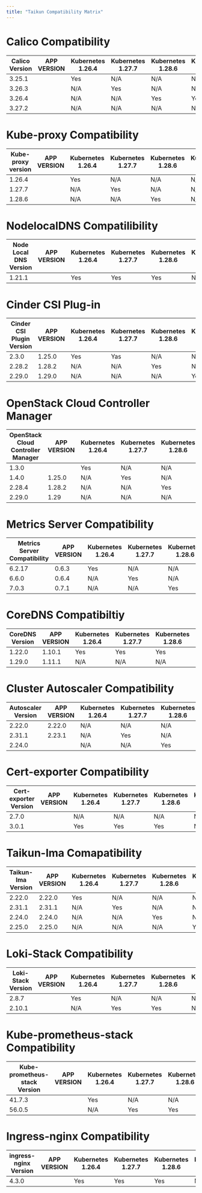 ```yaml
---
title: "Taikun Compatibility Matrix"
---
```


# Calico Compatibility

| Calico Version | APP VERSION | Kubernetes 1.26.4 | Kubernetes 1.27.7 | Kubernetes 1.28.6 | Kubernetes 1.29 |
|----------------|-------------|--------------------|--------------------|--------------------|-----------------|
| 3.25.1        |             | Yes                | N/A                | N/A                | N/A             |
| 3.26.3        |             | N/A                | Yes                | N/A                | N/A             |
| 3.26.4        |             | N/A                | N/A                | Yes                | Yes             |
| 3.27.2        |             | N/A                | N/A                | N/A                | N/A             |

# Kube-proxy Compatibility

| Kube-proxy version | APP VERSION | Kubernetes 1.26.4 | Kubernetes 1.27.7 | Kubernetes 1.28.6 | Kubernetes 1.29 |
|--------------------|-------------|--------------------|--------------------|--------------------|-----------------|
| 1.26.4            |             | Yes                | N/A                | N/A                | N/A             |
| 1.27.7            |             | N/A                | Yes                | N/A                | N/A             |
| 1.28.6            |             | N/A                | N/A                | Yes                | N/A             |

# NodelocalDNS Compatilibility 

| Node Local DNS Version | APP VERSION | Kubernetes 1.26.4 | Kubernetes 1.27.7 | Kubernetes 1.28.6 | Kubernetes 1.29 |
|------------------------|-------------|--------------------|--------------------|--------------------|-----------------|
| 1.21.1                 |             | Yes                | Yes                | Yes                | N/A             |

# Cinder CSI Plug-in

| Cinder CSI Plugin Version | APP VERSION | Kubernetes 1.26.4 | Kubernetes 1.27.7 | Kubernetes 1.28.6 | Kubernetes 1.29 |
|----------------|-------------|--------------------|--------------------|--------------------|-----------------|
| 2.3.0        | 1.25.0            | Yes                | Yas                | N/A                | N/A             |
| 2.28.2        |   1.28.2          | N/A                | N/A                | Yes                | N/A             |
| 2.29.0       |    1.29.0         | N/A                | N/A                | N/A                | Yes             |

# OpenStack Cloud Controller Manager

| OpenStack Cloud Controller Manager | APP VERSION | Kubernetes 1.26.4 | Kubernetes 1.27.7 | Kubernetes 1.28.6 | Kubernetes 1.29 |
|----------------|-------------|--------------------|--------------------|--------------------|-----------------|
| 1.3.0        |             | Yes                | N/A                | N/A                | N/A             |
| 1.4.0        | 1.25.0            | N/A                | Yes                | N/A                | N/A             |
| 2.28.4       | 1.28.2            | N/A                | N/A                | Yes                | N/A             |
| 2.29.0        |  1.29           | N/A                | N/A                | N/A                | Yes             |

# Metrics Server Compatibility 

| Metrics Server Compatibility | APP VERSION | Kubernetes 1.26.4 | Kubernetes 1.27.7 | Kubernetes 1.28.6 | Kubernetes 1.29 |
|----------------|-------------|--------------------|--------------------|--------------------|-----------------|
| 6.2.17        |   0.6.3          | Yes                | N/A                | N/A                | N/A             |
| 6.6.0        | 0.6.4            | N/A                | Yes                | N/A                | N/A             |
| 7.0.3       | 0.7.1            | N/A                | N/A                | Yes                | Yes             |

# CoreDNS Compatibiltiy 

| CoreDNS Version | APP VERSION | Kubernetes 1.26.4 | Kubernetes 1.27.7 | Kubernetes 1.28.6 | Kubernetes 1.29 |
|----------------|-------------|--------------------|--------------------|--------------------|-----------------|
| 1.22.0       |    1.10.1         | Yes                | Yes                | Yes               | N/A             |
| 1.29.0        | 1.11.1            | N/A                | N/A                | N/A                | Yes             |

# Cluster Autoscaler Compatibility

| Autoscaler Version | APP VERSION | Kubernetes 1.26.4 | Kubernetes 1.27.7 | Kubernetes 1.28.6 | Kubernetes 1.29 |
|----------------|-------------|--------------------|--------------------|--------------------|-----------------|
| 2.22.0        |    2.22.0         | N/A                | N/A                | N/A                | N/A             |
| 2.31.1        | 2.23.1            | N/A                | Yes                | N/A                | N/A             |
| 2.24.0       |             | N/A                | N/A                | Yes                | N/A             |

# Cert-exporter Compatibility

| Cert-exporter Version | APP VERSION | Kubernetes 1.26.4 | Kubernetes 1.27.7 | Kubernetes 1.28.6 | Kubernetes 1.29 |
|----------------|-------------|--------------------|--------------------|--------------------|-----------------|
| 2.7.0        |             | N/A                | N/A                | N/A                | N/A             |
| 3.0.1        |                    | Yes                | Yes                | Yes                | N/A             |

# Taikun-Ima Comapatibility 

| Taikun-Ima Version | APP VERSION | Kubernetes 1.26.4 | Kubernetes 1.27.7 | Kubernetes 1.28.6 | Kubernetes 1.29 |
|----------------|-------------|--------------------|--------------------|--------------------|-----------------|
| 2.22.0        |    2.22.0         | Yes                | N/A                | N/A                | N/A             |
| 2.31.1        | 2.31.1            | N/A                | Yes                | N/A                | N/A             |
| 2.24.0       | 2.24.0            | N/A                | N/A                | Yes                | N/A             |
| 2.25.0        |  2.25.0           | N/A                | N/A                | N/A                | Yes             |

# Loki-Stack Compatibility

| Loki-Stack Version | APP VERSION | Kubernetes 1.26.4 | Kubernetes 1.27.7 | Kubernetes 1.28.6 | Kubernetes 1.29 |
|----------------|-------------|--------------------|--------------------|--------------------|-----------------|
| 2.8.7        |             | Yes                | N/A                | N/A                | N/A             |
| 2.10.1        |                    | N/A                | Yes                | Yes                | N/A             |

# Kube-prometheus-stack Compatibility 

| Kube-prometheus-stack Version | APP VERSION | Kubernetes 1.26.4 | Kubernetes 1.27.7 | Kubernetes 1.28.6 | Kubernetes 1.29 |
|----------------|-------------|--------------------|--------------------|--------------------|-----------------|
| 41.7.3        |             | Yes                | N/A                | N/A                | N/A             |
| 56.0.5        |                    | N/A                | Yes                | Yes                | N/A             |

# Ingress-nginx Compatibility 

| ingress-nginx Version | APP VERSION | Kubernetes 1.26.4 | Kubernetes 1.27.7 | Kubernetes 1.28.6 | Kubernetes 1.29 |
|----------------|-------------|--------------------|--------------------|--------------------|-----------------|
| 4.3.0        |             | Yes                | Yes                | Yes                | N/A             |
